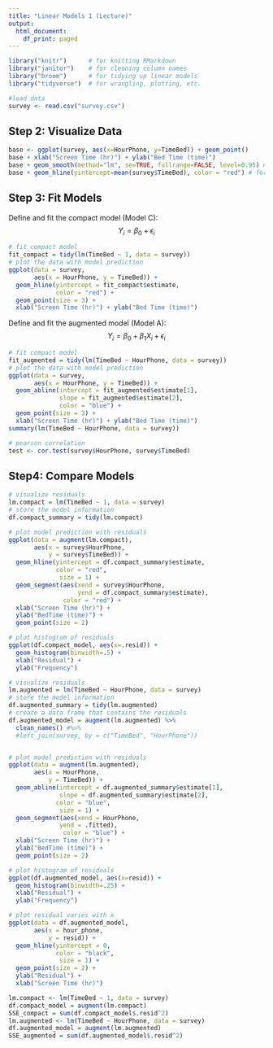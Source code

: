 ```yaml
---
title: "Linear Models 1 (Lecture)"
output:
  html_document:
    df_print: paged
---
```


```r
library("knitr")      # for knitting RMarkdown 
library("janitor")    # for cleaning column names
library("broom")      # for tidying up linear models 
library("tidyverse")  # for wrangling, plotting, etc.
```


```r
#load data
survey <- read.csv("survey.csv")  
```

## Step 2: Visualize Data
```r
base <- ggplot(survey, aes(x=HourPhone, y=TimeBed)) + geom_point()
base + xlab("Screen Time (hr)") + ylab("Bed Time (time)")
base + geom_smooth(method="lm", se=TRUE, fullrange=FALSE, level=0.95) # for linear fit
base + geom_hline(yintercept=mean(survey$TimeBed), color = "red") # for compact
```

## Step 3: Fit Models
Define and fit the compact model (Model C): $$Y_{i} = \beta_{0} + \epsilon_{i}$$
```r
# fit compact model
fit_compact = tidy(lm(TimeBed ~ 1, data = survey))
# plot the data with model prediction
ggplot(data = survey,
       aes(x = HourPhone, y = TimeBed)) + 
  geom_hline(yintercept = fit_compact$estimate,
             color = "red") +
  geom_point(size = 3) +
  xlab("Screen Time (hr)") + ylab("Bed Time (time)")
```
Define and fit the augmented model (Model A): $$Y_{i} = \beta_{0} + \beta_{1}X_{i}+ \epsilon_{i}$$
```r
# fit compact model
fit_augmented = tidy(lm(TimeBed ~ HourPhone, data = survey))
# plot the data with model prediction
ggplot(data = survey,
       aes(x = HourPhone, y = TimeBed)) + 
  geom_abline(intercept = fit_augmented$estimate[1],
              slope = fit_augmented$estimate[2],
              color = "blue") +
  geom_point(size = 3) +
  xlab("Screen Time (hr)") + ylab("Bed Time (time)")
summary(lm(TimeBed ~ HourPhone, data = survey))
```
```r
# pearson correlation
test <- cor.test(survey$HourPhone, survey$TimeBed)
```
## Step4: Compare Models
```r
# visualize residuals
lm.compact = lm(TimeBed ~ 1, data = survey)
# store the model information
df.compact_summary = tidy(lm.compact)

# plot model prediction with residuals
ggplot(data = augment(lm.compact),
       aes(x = survey$HourPhone,
           y = survey$TimeBed)) +
  geom_hline(yintercept = df.compact_summary$estimate,
             color = "red",
              size = 1) +
  geom_segment(aes(xend = survey$HourPhone,
                   yend = df.compact_summary$estimate),
               color = "red") + 
  xlab("Screen Time (hr)") + 
  ylab("BedTime (time)") +
  geom_point(size = 2) 

# plot histogram of residuals
ggplot(df.compact_model, aes(x=.resid)) + 
  geom_histogram(binwidth=.5) +
  xlab("Residual") +
  ylab("Frequency")
```
```r
# visualize residuals
lm.augmented = lm(TimeBed ~ HourPhone, data = survey)
# store the model information
df.augmented_summary = tidy(lm.augmented)
# create a data frame that contains the residuals
df.augmented_model = augment(lm.augmented) %>% 
  clean_names() #%>% 
  #left_join(survey, by = c("TimeBed", "HourPhone"))


# plot model prediction with residuals
ggplot(data = augment(lm.augmented),
       aes(x = HourPhone,
           y = TimeBed)) +
  geom_abline(intercept = df.augmented_summary$estimate[1],
              slope = df.augmented_summary$estimate[2],
             color = "blue",
              size = 1) +
  geom_segment(aes(xend = HourPhone,
              yend = .fitted),
               color = "blue") + 
  xlab("Screen Time (hr)") + 
  ylab("BedTime (time)") +
  geom_point(size = 2) 

# plot histogram of residuals
ggplot(df.augmented_model, aes(x=resid)) + 
  geom_histogram(binwidth=.25) +
  xlab("Residual") +
  ylab("Frequency")

# plot residual varies with x
ggplot(data = df.augmented_model,
       aes(x = hour_phone,
           y = resid)) + 
  geom_hline(yintercept = 0,
             color = "black",
              size = 1) +
  geom_point(size = 2) +
  ylab("Residual") +
  xlab("Screen Time (hr)")
```

```r
lm.compact <- lm(TimeBed ~ 1, data = survey)
df.compact_model = augment(lm.compact)
SSE_compact = sum(df.compact_model$.resid^2)
lm.augmented <- lm(TimeBed ~ HourPhone, data = survey)
df.augmented_model = augment(lm.augmented)
SSE_augmented = sum(df.augmented_model$.resid^2)
```

